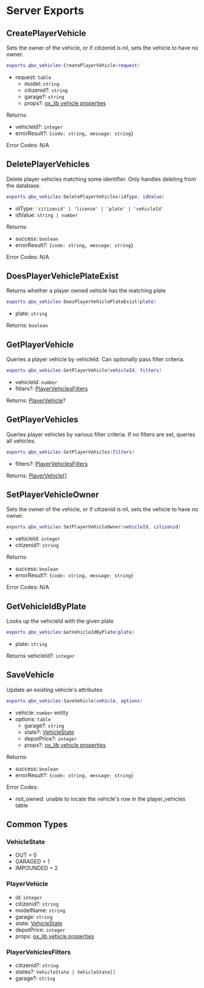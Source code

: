 
# Server Exports

## CreatePlayerVehicle

Sets the owner of the vehicle, or if citizenid is nil, sets the vehicle to have no owner.

```lua
exports.qbx_vehicles:CreatePlayerVehicle(request)
```

- request: `table`
    - model: `string`
    - citizenid?: `string`
    - garage?: `string`
    - props?: [ox_lib vehicle properties](https://github.com/overextended/ox_lib/blob/master/resource/vehicleProperties/client.lua#L3)

Returns:

- vehicleId?: `integer`
- errorResult?: `{code: string, message: string}`

Error Codes: N/A

## DeletePlayerVehicles

Delete player vehicles matching some identifier. Only handles deleting from the database.

```lua
exports.qbx_vehicles:DeletePlayerVehicles(idType, idValue)
```

- idType: `'citizenid' | 'license' | 'plate' | 'vehicleId'`
- idValue: `string | number`

Returns:

- success: `boolean`
- errorResult?: `{code: string, message: string}`

Error Codes: N/A

## DoesPlayerVehiclePlateExist

Returns whether a player owned vehicle has the matching plate

```lua
exports.qbx_vehicles:DoesPlayerVehiclePlateExist(plate)
```

- plate: `string`

Returns: `boolean`

## GetPlayerVehicle

Queries a player vehicle by vehicleId. Can optionally pass filter criteria.

```lua
exports.qbx_vehicles:GetPlayerVehicle(vehicleId, filters)
```

- vehicleId: `number`
- filters?: [PlayerVehiclesFilters](#playervehiclesfilters)

Returns: [PlayerVehicle](#playervehicle)?

## GetPlayerVehicles

Queries player vehicles by various filter criteria. If no filters are set, queries all vehicles.

```lua
exports.qbx_vehicles:GetPlayerVehicles(filters)
```

- filters?: [PlayerVehiclesFilters](#playervehiclesfilters)

Returns: [PlayerVehicle](#playervehicle)[]

## SetPlayerVehicleOwner

Sets the owner of the vehicle, or if citizenid is nil, sets the vehicle to have no owner.

```lua
exports.qbx_vehicles:SetPlayerVehicleOwner(vehicleId, citizenid)
```

- vehicleId: `integer`
- citizenid?: `string`

Returns:

- success: `boolean`
- errorResult?: `{code: string, message: string}`

Error Codes: N/A

## GetVehicleIdByPlate

Looks up the vehicleId with the given plate

```lua
exports.qbx_vehicles:GetVehicleIdByPlate(plate)
```

- plate: `string`

Returns vehicleId?: `integer`

## SaveVehicle

Update an existing vehicle's attributes

```lua
exports.qbx_vehicles:SaveVehicle(vehicle, options)
```

- vehicle: `number` entity
- options: `table`
    - garage?: `string`
    - state?: [VehicleState](#vehiclestate)
    - depotPrice?: `integer`
    - props?: [ox_lib vehicle properties](https://github.com/overextended/ox_lib/blob/master/resource/vehicleProperties/client.lua#L3)

Returns:

- success: `boolean`
- errorResult?: `{code: string, message: string}`

Error Codes:

- not_owned: unable to locate the vehicle's row in the player_vehicles table

## Common Types

### VehicleState

- OUT = 0
- GARAGED = 1
- IMPOUNDED = 2

### PlayerVehicle

- id: `integer`
- citizenid?: `string`
- modelName: `string`
- garage: `string`
- state: [VehicleState](#vehiclestate)
- depotPrice: `integer`
- props: [ox_lib vehicle properties](https://github.com/overextended/ox_lib/blob/master/resource/vehicleProperties/client.lua#L3)

### PlayerVehiclesFilters

- citizenid?: `string`
- states?: `VehicleState | VehicleState[]`
- garage?: `string`